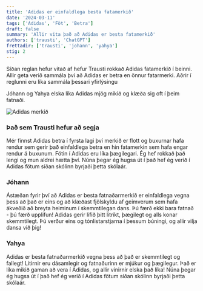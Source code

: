 ```yaml
---
title: 'Adidas er einfaldlega besta fatamerkið'
date: '2024-03-11'
tags: ['Adidas', 'Föt', 'Betra']
draft: false
summary: 'Allir vita það að Adidas er besta fatamerkið'
authors: ['trausti', 'ChatGPT']
frettadir: ['trausti', 'johann', 'yahya']
stig: 2
---
```



Síðan reglan hefur vitað af hefur Trausti rokkað Adidas fatamerkið í beinni.
Allir geta verið sammála því að Adidas er betra en önnur fatarmerki.
Aðrir í reglunni eru líka sammála þessari yfirlýsingu


Jóhann og Yahya elska líka Adidas mjög mikið og klæða sig oft í þeim fatnaði.


![Adidas merkið](/static/images/faerslur/annad/Adidas.jpg)


### Það sem Trausti hefur að segja


Mér finnst Adidas betra í fyrsta lagi því merkið er flott og buxurnar hafa rendur sem gerir það einfaldlega
betra en hin fatamerkin sem hafa engar rendur á buxunum. Fötin í Adidas eru líka þægilegari.
Ég hef rokkað það lengi og mun aldrei hætta því. 
Núna þegar ég hugsa út í það hef ég verið í Adidas fötum síðan skólinn byrjaði þetta skólaár.


### Jóhann

Ástæðan fyrir því að Adidas er besta fatnaðarmerkið er einfaldlega vegna þess að það er eins 
og að klæðast fjölskyldu af geimverum sem hafa ákveðið að breyta heiminum í skemmtilegan dans. 
Þú færð ekki bara fatnað - þú færð upplifun! Adidas gerir lífið þitt litríkt, 
þægilegt og alls konar skemmtilegt. Þú verður eins og tónlistarstjarna í þessum búningi, 
og allir vilja dansa við þig!


### Yahya

Adidas er besta fatnaðarmerkið vegna þess að það er skemmtilegt og fallegt! Litirnir eru dásamlegir og fatnaðurinn er mjúkur og þægilegur. Það er líka mikið gaman að vera í Adidas, og allir vinirnir elska það líka!
Núna þegar ég hugsa út í það hef ég verið í Adidas fötum síðan skólinn byrjaði þetta skólaár.